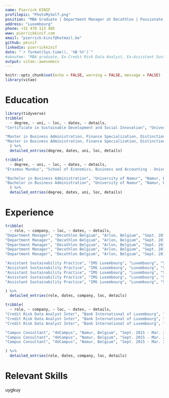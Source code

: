 ```yaml
---
name: Pierrick KINIF
profilepic: "PhotoMySelf.png"
position: "MBA Graduate | Department Manager at Decathlon | Passionate about Data Science"
address: "Luxembourg"
phone: +32 478 113 485
www: pierrickkinif.com
email: "pierrick-kinif@hotmail.be"
github: pkinif
linkedin: pierrickkinif
date: "`r format(Sys.time(), '%B %Y')`"
#aboutme: "MBA graduate, Ex-Credit Risk Data Analyst, Ex-Assistant Sustainability Practice, I am currently working as a Department Manager at Decathlon. I have found that nothing satisfies me more than evolving in a dynamic, intellectual, and challenging environment which places people and planet at the heart of all of its decision-making. I am a goal-oriented person and my passion for data science (R user [2+ years]) helps me to develop excellent decision-making tools and techniques based on tangible information."
output: vitae::awesomecv
---
```


```r
knitr::opts_chunk$set(echo = FALSE, warning = FALSE, message = FALSE)
library(vitae)
```

# Education
```r
library(tidyverse)
tribble(
  ~ degree, ~ uni, ~ loc, ~ dates, ~ details,
"Certificate in Sustainable Development and Social Innovation", "University of Luxembourg", "Luxembourg", "Sep. 2017 - Present", "Participated in the first national initiative to gather all Luxembourgish stakeholders involved in plastic waste management",

"Master in Business Administration, Finance Specialization, Distinction", "University of Namur", "Namur, Belgium","Sep. 2015 - Jun. 2018", "Thesis: Towards Green Companies - A Panel Data Study of The Environmental and Financial Performance Nexus",
"Master in Business Administration, Finance Specialization, Distinction", "University of Namur", "Namur, Belgium", "Sep. 2015 - Jun. 2018", "Writing of my thesis in RMarkdown to make it transparent and reproducible for the reader. All resources are available on my GitHub account and can be gladly shared upon request",
  ) %>% 
  detailed_entries(degree, dates, uni, loc, details)

tribble(
  ~ degree, ~ uni, ~ loc, ~ dates, ~ details,
"Erasmus Mundus", "School of Economics, Business and Accounting - University of São Paulo", "São Paulo, Brazil", "Jul. 2016, Jan.2017","Writing of a scientific paper aiming at studying how eco-innovation affects financial performances of companies listed in the CAC40",

"Bachelor in Business Administration", "University of Namur", "Namur, Belgium", "Sep. 2012 - Jun. 2015", "Participated in a business game",
"Bachelor in Business Administration", "University of Namur", "Namur, Belgium", "Sep. 2012 - Jun. 2015", "Realization of a market study measuring the level of satisfaction of patients suffering from chronic illnesses",
  ) %>% 
  detailed_entries(degree, dates, uni, loc, details)
```

# Experience
```r
tribble(
  ~ role, ~ company, ~ loc, ~ dates, ~ details,
"Department Manager", "Decathlon Belgium", "Arlon, Belgium", "Sept. 2018 - Present", "Leading a team of 10-15 individuals who are fanatically devoted to sharing their sport passion",
"Department Manager", "Decathlon Belgium", "Arlon, Belgium", "Sept. 2018 - Present", "Implement a strategy to increase sales growth (+ 8%)",
"Department Manager", "Decathlon Belgium", "Arlon, Belgium", "Sept. 2018 - Present", "Support, challenge and build both commercial and human skills of the team",
"Department Manager", "Decathlon Belgium", "Arlon, Belgium", "Sept. 2018 - Present", "Ensure and improve customer satisfaction",
"Department Manager", "Decathlon Belgium", "Arlon, Belgium", "Sept. 2018 - Present", "Inventory Management and Optimization",

"Assistant Sustainability Practice", "IMS Luxembourg", "Luxembourg", "Sept. 2017 - Mar.2018","Results analysis of a CSR survey for presentation during the Luxembourg Sustainability Forum (i.e. LSF) 2017 and later publication",
"Assistant Sustainability Practice", "IMS Luxembourg", "Luxembourg", "Sept. 2017 - Mar.2018","Help for the organization of the LSF2017 + media follow-up",
"Assistant Sustainability Practice", "IMS Luxembourg", "Luxembourg", "Sept. 2017 - Mar.2018", "Organization of a workshop in the context of the Food pillar of the 'Third Industrial Revolution'",
"Assistant Sustainability Practice", "IMS Luxembourg", "Luxembourg", "Sept. 2017 - Mar.2018", "Measurement of the company’s carbon footprint",
"Assistant Sustainability Practice", "IMS Luxembourg", "Luxembourg", "Sept. 2017 - Mar.2018", "Research and writing assistance for the publication of the magazine 'Sustainability MAG'",

) %>% 
  detailed_entries(role, dates, company, loc, details)

tribble(
  ~ role, ~ company, ~ loc, ~ dates, ~ details,
"Credit Risk Data Analyst Inter", "Bank International of Luxembourg", "Luxembourg", "Jan. 2017 - Jun. 2017", "Using SQL for validating and ensuring consistency of the credit risk databases", 
"Credit Risk Data Analyst Inter", "Bank International of Luxembourg", "Luxembourg", "Jan. 2017 - Jun. 2017", "Development of a VBA application to automatize the data validation process", 
"Credit Risk Data Analyst Inter", "Bank International of Luxembourg", "Luxembourg", "Jan. 2017 - Jun. 2017", "Review risk exposure calculations and forecasts for Basel requirements", 

"Campus Consultant", "4UCampus", "Namur, Belgium", "Sept. 2015 - Mar. 2016", "Sales of subscriptions of press titles to students and academic staff", 
"Campus Consultant", "4UCampus", "Namur, Belgium", "Sept. 2015 - Mar. 2016", "Promote the company’s products", 
"Campus Consultant", "4UCampus", "Namur, Belgium", "Sept. 2015 - Mar. 2016", "Expand the client base", 

) %>% 
  detailed_entries(role, dates, company, loc, details)
```

# Relevant Skills 

uygkuy
